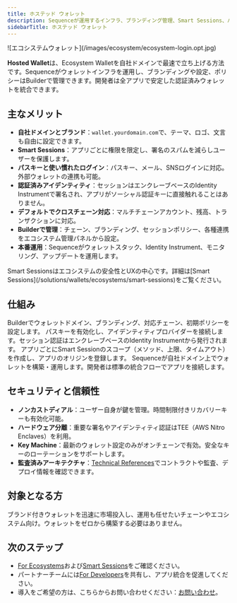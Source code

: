 ```yaml
---
title: ホステッド ウォレット
description: Sequenceが運用するインフラ、ブランディング管理、Smart Sessions、パスキー認証を備えたEcosystem Walletを自社ドメインで展開できます。
sidebarTitle: ホステッド ウォレット
---
```


<Frame>
  ![エコシステムウォレット](/images/ecosystem/ecosystem-login.opt.jpg)
</Frame>

**Hosted Wallet**は、Ecosystem Walletを自社ドメインで最速で立ち上げる方法です。Sequenceがウォレットインフラを運用し、ブランディングや設定、ポリシーはBuilderで管理できます。開発者は全アプリで安定した認証済みウォレットを統合できます。

## 主なメリット

- **自社ドメインとブランド**：`wallet.yourdomain.com`で、テーマ、ロゴ、文言も自由に設定できます。
- **Smart Sessions**：アプリごとに権限を限定し、署名のスパムを減らしユーザーを保護します。
- **パスキーと使い慣れたログイン**：パスキー、メール、SNSログインに対応。外部ウォレットの連携も可能。
- **認証済みアイデンティティ**：セッションはエンクレーブベースのIdentity Instrumentで署名され、アプリがソーシャル認証キーに直接触れることはありません。
- **デフォルトでクロスチェーン対応**：マルチチェーンアカウント、残高、トランザクションに対応。
- **Builderで管理**：チェーン、ブランディング、セッションポリシー、各種連携をエコシステム管理パネルから設定。
- **本番運用**：Sequenceがウォレットスタック、Identity Instrument、モニタリング、アップデートを運用します。

<Info>
  Smart Sessionsはエコシステムの安全性とUXの中心です。詳細は[Smart Sessions](/solutions/wallets/ecosystems/smart-sessions)をご覧ください。
</Info>

## 仕組み

<Steps>
  <Step title="エコシステムの設定">
    Builderでウォレットドメイン、ブランディング、対応チェーン、初期ポリシーを設定します。
  </Step>

  <Step title="アイデンティティと認証のセットアップ">
    パスキーを有効化し、アイデンティティプロバイダーを接続します。セッション認証はエンクレーブベースのIdentity Instrumentから発行されます。
  </Step>

  <Step title="セッションポリシーの定義">
    アプリごとにSmart Sessionのスコープ（メソッド、上限、タイムアウト）を作成し、アプリのオリジンを登録します。
  </Step>

  <Step title="ローンチ">
    Sequenceが自社ドメイン上でウォレットを構築・運用します。開発者は標準の統合フローでアプリを接続します。
  </Step>
</Steps>

## セキュリティと信頼性

- **ノンカストディアル**：ユーザー自身が鍵を管理。時間制限付きリカバリーキーも有効化可能。
- **ハードウェア分離**：重要な署名やアイデンティティ認証はTEE（AWS Nitro Enclaves）を利用。
- **Key Machine**：最新のウォレット設定のみがオンチェーンで有効。安全なキーのローテーションをサポートします。
- **監査済みアーキテクチャ**：[Technical References](/solutions/technical-references/overview)でコントラクトや監査、デプロイ情報を確認できます。

## 対象となる方
ブランド付きウォレットを迅速に市場投入し、運用も任せたいチェーンやエコシステム向け。ウォレットをゼロから構築する必要はありません。

## 次のステップ

- [For Ecosystems](/solutions/wallets/ecosystems/overview)および[Smart Sessions](/solutions/wallets/ecosystems/smart-sessions)をご確認ください。
- パートナーチームには[For Developers](/solutions/wallets/developers/overview)を共有し、アプリ統合を促進してください。
- 導入をご希望の方は、こちらからお問い合わせください：[お問い合わせ](https://sequence.xyz/contact)。